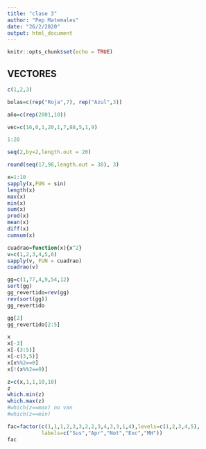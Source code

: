 ```yaml
---
title: "clase 3"
author: "Pep Matemales"
date: "26/2/2020"
output: html_document
---
```


```r
knitr::opts_chunk$set(echo = TRUE)
```

## VECTORES

```r
c(1,2,3)
```


```r
bolas=c(rep("Roja",7), rep("Azul",3))
```

```r
año=c(rep(2001,10))
```

```r
vec=c(16,0,1,20,1,7,88,5,1,9)
```
```r
1:20
```
```r
seq(2,by=2,length.out = 20)
```


```r
round(seq(17,98,length.out = 30), 3)
```

```r
x=1:10
sapply(x,FUN = sin)
length(x)
max(x)
min(x)
sum(x)
prod(x)
mean(x)
diff(x)
cumsum(x)

```

```r
cuadrao=function(x){x^2}
v=c(1,2,3,4,5,6)
sapply(v, FUN = cuadrao)
cuadrao(v)
```

```r
gg=c(1,77,4,9,54,12)
sort(gg)
gg_revertido=rev(gg)
rev(sort(gg))
gg_revertido
```

```r
gg[2]
gg_revertido[2:5]
```
```r
x
x[-3]
x[-(3:5)]
x[-c(3,5)]
x[x%%2==0]
x[!(x%%2==0)]
```

```r
z=c(x,1,1,10,10)
z
which.min(z)
which.max(z)
#which(z==max) no van
#which(z==min)
```



```r
fac=factor(c(1,1,1,2,3,3,2,2,3,4,3,3,1,4),levels=c(1,2,3,4,5),
           labels=c("Sus","Apr","Not","Exc","MH"))
fac

```

